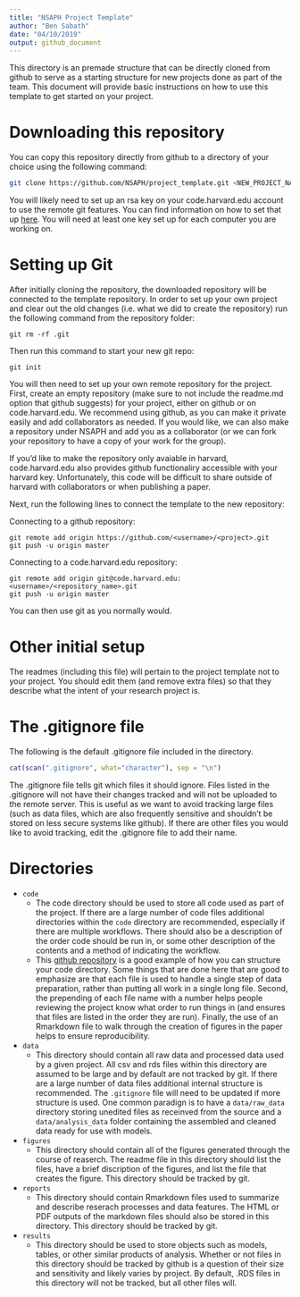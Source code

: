 ```yaml
---
title: "NSAPH Project Template"
author: "Ben Sabath"
date: "04/10/2019"
output: github_document
---
```


This directory is an premade structure that can be directly cloned from github
to serve as a starting structure for new projects done as part of the team. This document
will provide basic instructions on how to use this template to get started on your project.

# Downloading this repository

You can copy this repository directly from github to a directory of your choice using the following
command:
```bash
git clone https://github.com/NSAPH/project_template.git <NEW_PROJECT_NAME>
```
You will likely need to set up an rsa key on your code.harvard.edu account to use the remote git features.
You can find information on how to set that up [here](https://help.github.com/enterprise/2.12/user/articles/adding-a-new-ssh-key-to-your-github-account). You will need at least one key set up for each computer you are working on.


# Setting up Git

After initially cloning the repository, the downloaded repository will be connected to the template repository. In order
to set up your own project and clear out the old changes (i.e. what we did to create the repository) run the following command from the repository folder:
```
git rm -rf .git
```
Then run this command to start your new git repo:
```
git init
```

You will then need to set up your own remote repository for the project.
First, create an empty repository (make sure to not include the readme.md option that github suggests) for your project,
either on github or on code.harvard.edu. We recommend using github, as you can make it private easily and add collaborators as needed. If you would like, we can also make a repository under NSAPH and add you as a collaborator (or we can fork your repository to have a copy of your work for the group).

If you'd like to make the repository only avaiable in harvard, code.harvard.edu also provides github functionaliry accessible with your harvard key. Unfortunately, this code will be difficult to share outside of harvard with collaborators or when publishing a paper.

Next, run the following lines to connect the template to the new repository:

Connecting to a github repository:
```
git remote add origin https://github.com/<username>/<project>.git
git push -u origin master
```

Connecting to a code.harvard.edu repository:
```
git remote add origin git@code.harvard.edu:<username>/<repository_name>.git
git push -u origin master
```

You can then use git as you normally would.

# Other initial setup
The readmes (including this file) will pertain to the project template not to your project. You should edit them (and remove extra files)
so that they describe what the intent of your research project is.


# The .gitignore file 

The following is the default .gitignore file included in the directory.
```r
cat(scan(".gitignore", what="character"), sep = "\n")
```

The .gitignore file tells git which files it should ignore. Files listed in the .gitignore will not have their changes tracked and will not
be uploaded to the remote server. This is useful as we want to avoid
tracking large files (such as data files, which are also frequently sensitive and shouldn't be stored on less secure systems
like github). If there are other files you would like to avoid tracking, edit the .gitignore file to add their name.

# Directories
- `code`
  - The code directory should be used to store all code used as part of the project. If there are a large number of code files
  additional directories within the `code` directory are recommended, especially if there are multiple workflows. There should also
  be a description of the order code should be run in, or some other description of the contents and a method of indicating the workflow.
  - This [github repository](https://github.com/covidses/analysis_scripts) is a good example of how you can structure your code directory. Some things that are done here that are good to emphasize are that each file is used to handle a single step of data preparation, rather than putting all work in a single long file. Second, the prepending of each file name with a number helps people reviewing the project know what order to run things in (and ensures that files are listed in the order they are run). Finally, the use of an Rmarkdown file to walk through the creation of figures in the paper helps to ensure reproducibility. 
- `data`
  - This directory should contain all raw data and processed data used by a given project.
  All csv and rds files within this directory are assumed to be large and by default are not tracked by git. If there
  are a large number of data files additional internal structure is recommended. The `.gitignore` file will need to be 
  updated if more structure is used. One common paradign is to have a `data/raw_data` directory storing unedited files
  as receinved from the source and a `data/analysis_data` folder containing the assembled and cleaned data ready for use with
  models.
- `figures`
  - This directory should contain all of the figures generated through the course of reaserch. The readme file in this directory
  should list the files, have a brief discription of the figures, and list the file that creates the figure. This directory should
  be tracked by git.
- `reports`
  - This directory should contain Rmarkdown files used to summarize and describe reserach processes and 
  data features. The HTML or PDF outputs of the markdown files should also be stored in this
  directory. This directory should be tracked by git.
- `results`
  - This directory should be used to store objects such as models, tables, or other similar products of analysis.
  Whether or not files in this directory should be tracked by github is a question of their size and sensitivity
  and likely varies by project. By default, .RDS files in this directory will not be tracked, but all other
  files will.